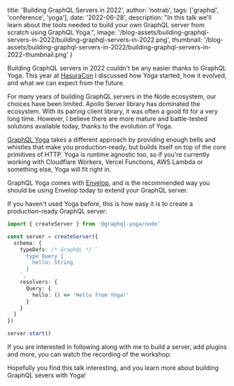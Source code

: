 
  title: 'Building GraphQL Servers in 2022',
  author: 'notrab',
  tags: ['graphql', 'conference', 'yoga'],
  date: '2022-06-28',
  description:
    "In this talk we'll learn about the tools needed to build your own GraphQL server from scratch using GraphQL Yoga.",
  image:
    '/blog-assets/building-graphql-servers-in-2022/building-graphql-servers-in-2022.png',
  thumbnail:
    '/blog-assets/building-graphql-servers-in-2022/building-graphql-servers-in-2022-thumbnail.png'
}


Building GraphQL servers in 2022 couldn't be any easier thanks to GraphQL Yoga. This year at [HasuraCon](https://hasura.io/events/hasura-con-2022/building-graphql-servers-in-2022-overview-of-the-bestnew-tools-you-should-add-to-your-toolbelt/) I discussed how Yoga started, how it evolved, and what we can expect from the future.

For many years of building GraphQL servers in the Node ecosystem, our choices have been limited. Apollo Server library has dominated the ecosystem. With its pairing client library, it was often a good fit for a very long time. However, I believe there are more mature and battle-tested solutions available today, thanks to the evolution of Yoga.

[GraphQL Yoga](https://www.graphql-yoga.com) takes a different approach by providing enough bells and whistles that make you production-ready, but builds itself on top of the core primitives of HTTP. Yoga is runtime agnostic too, so if you're currently working with Cloudflare Workers, Vercel Functions, AWS Lambda or something else, Yoga will fit right in.

GraphQL Yoga comes with [Envelop](https://envelop.dev/), and is the recommended way you should be using Envelop today to extend your GraphQL server.

<YouTube youTubeId="XnmB1-2i8mI" />

If you haven't used Yoga before, this is how easy it is to create a production-ready GraphQL server:

```ts
import { createServer } from '@graphql-yoga/node'

const server = createServer({
  schema: {
    typeDefs: /* GraphQL */ `
      type Query {
        hello: String
      }
    `,
    resolvers: {
      Query: {
        hello: () => 'Hello from Yoga!'
      }
    }
  }
})

server.start()
```

If you are interested in following along with me to build a server, add plugins and more, you can watch the recording of the workshop:

<YouTube youTubeId="zS-1SizRPnU" />

Hopefully you find this talk interesting, and you learn more about building GraphQL severs with Yoga!
